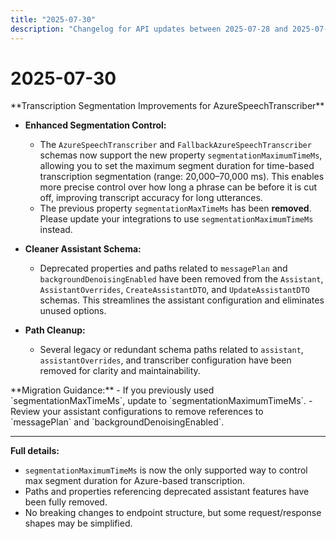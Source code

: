 ```yaml
---
title: "2025-07-30"
description: "Changelog for API updates between 2025-07-28 and 2025-07-30."
---
```


# 2025-07-30

<Card>
<Check /> **Transcription Segmentation Improvements for AzureSpeechTranscriber**
</Card>

- **Enhanced Segmentation Control:**
  - The `AzureSpeechTranscriber` and `FallbackAzureSpeechTranscriber` schemas now support the new property `segmentationMaximumTimeMs`, allowing you to set the maximum segment duration for time-based transcription segmentation (range: 20,000–70,000 ms). This enables more precise control over how long a phrase can be before it is cut off, improving transcript accuracy for long utterances.
  - The previous property `segmentationMaxTimeMs` has been **removed**. Please update your integrations to use `segmentationMaximumTimeMs` instead.

- **Cleaner Assistant Schema:**
  - Deprecated properties and paths related to `messagePlan` and `backgroundDenoisingEnabled` have been removed from the `Assistant`, `AssistantOverrides`, `CreateAssistantDTO`, and `UpdateAssistantDTO` schemas. This streamlines the assistant configuration and eliminates unused options.

- **Path Cleanup:**
  - Several legacy or redundant schema paths related to `assistant`, `assistantOverrides`, and transcriber configuration have been removed for clarity and maintainability.

<Frame>
**Migration Guidance:**
- If you previously used `segmentationMaxTimeMs`, update to `segmentationMaximumTimeMs`.
- Review your assistant configurations to remove references to `messagePlan` and `backgroundDenoisingEnabled`.
</Frame>

---

**Full details:**
- `segmentationMaximumTimeMs` is now the only supported way to control max segment duration for Azure-based transcription.
- Paths and properties referencing deprecated assistant features have been fully removed.
- No breaking changes to endpoint structure, but some request/response shapes may be simplified.
